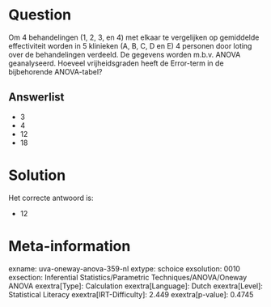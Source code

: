 Question
========

Om 4 behandelingen (1, 2, 3, en 4) met elkaar te vergelijken op
gemiddelde effectiviteit worden in 5 klinieken (A, B, C, D en E) 4
personen door loting over de behandelingen verdeeld. De gegevens worden
m.b.v. ANOVA geanalyseerd. Hoeveel vrijheidsgraden heeft de Error-term
in de bijbehorende ANOVA-tabel?


Answerlist
----------

* 3
* 4
* 12
* 18

Solution
========

Het correcte antwoord is: 

* 12

Meta-information
================
exname: uva-oneway-anova-359-nl
extype: schoice
exsolution: 0010
exsection: Inferential Statistics/Parametric Techniques/ANOVA/Oneway ANOVA
exextra[Type]: Calculation
exextra[Language]: Dutch
exextra[Level]: Statistical Literacy
exextra[IRT-Difficulty]: 2.449
exextra[p-value]: 0.4745

